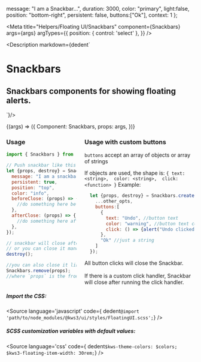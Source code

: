 
  message: "I am a Snackbar...",
  duration: 3000,
  color: "primary",
  light:false,
  position: "bottom-right",
  persistent: false,
  buttons:["Ok"],
  context: 1
};


<Version />

<Meta
  title="Helpers/Floating UI/Snackbars"
  component={Snackbars}
  args={args}
  argTypes={{
    position: {
      control: 'select'
    },
  }}
/>

<Description markdown={dedent`
# Snackbars
## Snackbars components for showing floating alerts.
`}/>

<Canvas>
  <Story
  name="Snackbars"
  args={args}
  >
  {(args) => ({
    Component: Snackbars,
    props: args,
  })}
  </Story>
</Canvas>

<ArgsTable story="Snackbars" />

<div class="columns">
<div class="column is-6">

### Usage
```js
import { Snackbars } from '@kws3/ui';

// Push snackbar like this
let {props, destroy} = Snackbars.create({
  message: "I am a snackbar...",
  persistent: true,
  position: "top",
  color: "info",
  beforeClose: (props) => {
    //do something here before close
  },
  afterClose: (props) => {
    //do something here after close
  },
});

// snackbar will close after duration expires
// or you can close it manually like this:
destroy();

//you can also close it like this:
Snackbars.remove(props);
//where `props` is the from the output of Snackbars.create() 
```

</div>
<div class="column is-6">

### Usage with custom buttons
`buttons` accept an array of objects or array of strings

If objects are used, the shape is: 
`
{
  text: <string>, 
  color: <string>, 
  click: <function>
}
`
Example:
```js
  let {props, destroy} = Snackbars.create({
    ...other_opts,
    buttons:[
      {
        text: "Undo", //button text
        color: "warning", //button text color
        click: () => {alert("Undo clicked")} //click handler
      },
      "Ok" //just a string
    ]
  });
```

<div class="notification is-info is-light">
  All button clicks will close the Snackbar.<br></br>
  If there is a custom click handler, Snackbar will close after running the click handler.
</div>

</div>
</div>


##### Import the CSS:
<Source
  language='javascript'
  code={ dedent`@import 'path/to/node_modules/@kws3/ui/styles/FloatingUI.scss';`}
/>

##### SCSS customization variables with default values:
<Source
  language='css'
  code={ dedent`
    $kws-theme-colors: $colors;
    $kws3-floating-item-width: 30rem;
  `}
/>